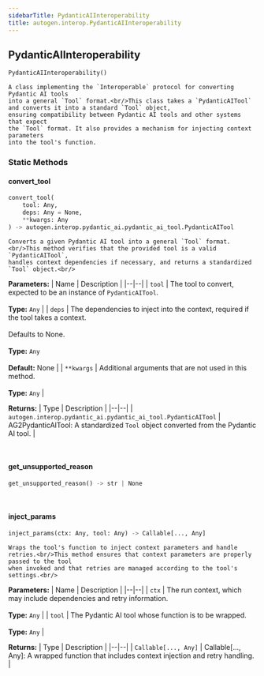 ```yaml
---
sidebarTitle: PydanticAIInteroperability
title: autogen.interop.PydanticAIInteroperability
---
```

<h2 id="autogen.interop.PydanticAIInteroperability" class="doc doc-heading">
    <code class="doc-symbol doc-symbol-heading doc-symbol-class"></code>
    <span class="doc doc-object-name doc-class-name">PydanticAIInteroperability</span>
</h2>

```python
PydanticAIInteroperability()
```

    A class implementing the `Interoperable` protocol for converting Pydantic AI tools
    into a general `Tool` format.<br/>This class takes a `PydanticAITool` and converts it into a standard `Tool` object,
    ensuring compatibility between Pydantic AI tools and other systems that expect
    the `Tool` format. It also provides a mechanism for injecting context parameters
    into the tool's function.

### Static Methods

<code class="doc-symbol doc-symbol-heading doc-symbol-method"></code>
#### convert_tool

```python
convert_tool(
    tool: Any,
    deps: Any = None,
    **kwargs: Any
) -> autogen.interop.pydantic_ai.pydantic_ai_tool.PydanticAITool
```

    Converts a given Pydantic AI tool into a general `Tool` format.<br/>This method verifies that the provided tool is a valid `PydanticAITool`,
    handles context dependencies if necessary, and returns a standardized `Tool` object.<br/>

<b>Parameters:</b>
| Name | Description |
|--|--|
| `tool` | The tool to convert, expected to be an instance of `PydanticAITool`.<br/><br/>**Type:** `Any` |
| `deps` | The dependencies to inject into the context, required if the tool takes a context.<br/><br/>Defaults to None.<br/><br/>**Type:** `Any`<br/><br/>**Default:** None |
| `**kwargs` | Additional arguments that are not used in this method.<br/><br/>**Type:** `Any` |

<b>Returns:</b>
| Type | Description |
|--|--|
| `autogen.interop.pydantic_ai.pydantic_ai_tool.PydanticAITool` | AG2PydanticAITool: A standardized `Tool` object converted from the Pydantic AI tool. |

<br />

<code class="doc-symbol doc-symbol-heading doc-symbol-method"></code>
#### get_unsupported_reason

```python
get_unsupported_reason() -> str | None
```

    

<br />

<code class="doc-symbol doc-symbol-heading doc-symbol-method"></code>
#### inject_params

```python
inject_params(ctx: Any, tool: Any) -> Callable[..., Any]
```

    Wraps the tool's function to inject context parameters and handle retries.<br/>This method ensures that context parameters are properly passed to the tool
    when invoked and that retries are managed according to the tool's settings.<br/>

<b>Parameters:</b>
| Name | Description |
|--|--|
| `ctx` | The run context, which may include dependencies and retry information.<br/><br/>**Type:** `Any` |
| `tool` | The Pydantic AI tool whose function is to be wrapped.<br/><br/>**Type:** `Any` |

<b>Returns:</b>
| Type | Description |
|--|--|
| `Callable[..., Any]` | Callable[..., Any]: A wrapped function that includes context injection and retry handling. |

<br />